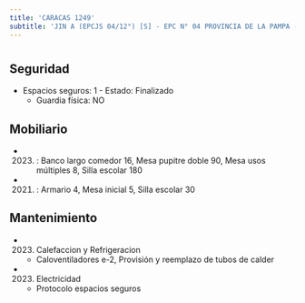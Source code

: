 ```yaml
---
title: 'CARACAS 1249'
subtitle: 'JIN A (EPCJS 04/12°) [S] - EPC N° 04 PROVINCIA DE LA PAMPA - ESEA EN DANZA MASTRAZZI  JUV. N° 05'
---
```


#


## Seguridad

*  Espacios seguros: 1 - Estado: Finalizado 
    + Guardia física: NO





## Mobiliario

*  (2023) : Banco largo comedor 16, Mesa pupitre doble 90, Mesa usos múltiples 8, Silla escolar 180 

*  (2021) : Armario 4, Mesa inicial 5, Silla escolar 30 





## Mantenimiento

*  (2023) Calefaccion y Refrigeracion 
    + Caloventiladores e-2, Provisión y reemplazo de tubos de calder

*  (2023) Electricidad 
    + Protocolo espacios seguros




